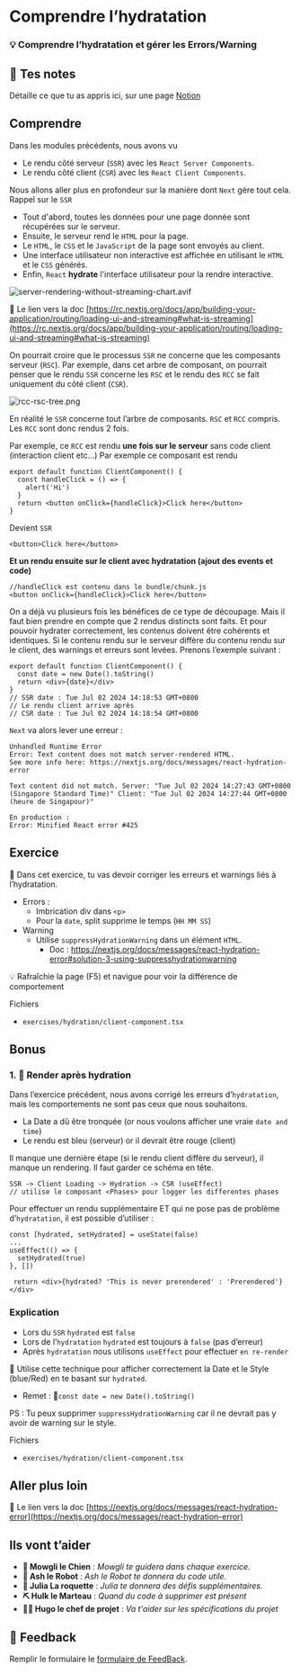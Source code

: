# Comprendre l’hydratation

### 💡 Comprendre l’hydratation et gérer les Errors/Warning

## 📝 Tes notes

Détaille ce que tu as appris ici, sur une page [Notion](https://go.mikecodeur.com/course-notes-template)

## Comprendre

Dans les modules précédents, nous avons vu

- Le rendu côté serveur (`SSR`) avec les `React Server Components`.
- Le rendu côté client (`CSR`) avec les `React Client Components`.

Nous allons aller plus en profondeur sur la manière dont `Next` gère tout cela. Rappel sur le `SSR`

- Tout d'abord, toutes les données pour une page donnée sont récupérées sur le serveur.
- Ensuite, le serveur rend le `HTML` pour la page.
- Le `HTML`, le `CSS` et le `JavaScript` de la page sont envoyés au client.
- Une interface utilisateur non interactive est affichée en utilisant le `HTML` et le `CSS` générés.
- Enfin, `React` **hydrate** l'interface utilisateur pour la rendre interactive.

![server-rendering-without-streaming-chart.avif](/course/server-rendering-without-streaming-chart.avif)

📑 Le lien vers la doc [https://rc.nextjs.org/docs/app/building-your-application/routing/loading-ui-and-streaming#what-is-streaming](https://rc.nextjs.org/docs/app/building-your-application/routing/loading-ui-and-streaming#what-is-streaming)

On pourrait croire que le processus `SSR` ne concerne que les composants serveur (`RSC`). Par exemple, dans cet arbre de composant, on pourrait penser que le rendu `SSR` concerne les `RSC` et le rendu des `RCC` se fait uniquement du côté client (`CSR`).

![rcc-rsc-tree.png](/course/rcc-rsc-tree.png)

En réalité le `SSR` concerne tout l’arbre de composants. `RSC` et `RCC` compris. Les `RCC` sont donc rendus 2 fois.

Par exemple, ce `RCC` est rendu **une fois sur le serveur** sans code client (interaction client etc…) Par exemple ce composant est rendu

```tsx
export default function ClientComponent() {
  const handleClick = () => {
    alert('Hi')
  }
  return <button onClick={handleClick}>Click here</button>
}
```

Devient `SSR`

```tsx
<button>Click here</button>
```

**Et un rendu ensuite sur le client avec hydratation (ajout des events et code)**

```tsx
//handleClick est contenu dans le bundle/chunk.js
<button onClick={handleClick}>Click here</button>
```

On a déjà vu plusieurs fois les bénéfices de ce type de découpage. Mais il faut bien prendre en compte que 2 rendus distincts sont faits. Et pour pouvoir hydrater correctement, les contenus doivent être cohérents et identiques. Si le contenu rendu sur le serveur diffère du contenu rendu sur le client, des warnings et erreurs sont levées. Prenons l’exemple suivant :

```tsx
export default function ClientComponent() {
  const date = new Date().toString()
  return <div>{date}</div>
}
// SSR date : Tue Jul 02 2024 14:18:53 GMT+0800
// Le rendu client arrive après
// CSR date : Tue Jul 02 2024 14:18:54 GMT+0800
```

`Next` va alors lever une erreur :

```tsx
Unhandled Runtime Error
Error: Text content does not match server-rendered HTML.
See more info here: https://nextjs.org/docs/messages/react-hydration-error

Text content did not match. Server: "Tue Jul 02 2024 14:27:43 GMT+0800 (Singapore Standard Time)" Client: "Tue Jul 02 2024 14:27:44 GMT+0800 (heure de Singapour)"

En production :
Error: Minified React error #425
```

## Exercice

**🐶** Dans cet exercice, tu vas devoir corriger les erreurs et warnings liés à l’hydratation.

- Errors :
  - Imbrication div dans `<p>`
  - Pour la `date`, split supprime le temps (`HH MM SS`)
- Warning
  - Utilise `suppressHydrationWarning` dans un élément `HTML`.
    - Doc : https://nextjs.org/docs/messages/react-hydration-error#solution-3-using-suppresshydrationwarning

<aside>
💡 Rafraîchie la page (F5) et navigue pour voir la différence de comportement

</aside>

Fichiers

- `exercises/hydration/client-component.tsx`

## Bonus

### 1. 🚀 Render après hydration

Dans l’exercice précédent, nous avons corrigé les erreurs d’`hydratation`, mais les comportements ne sont pas ceux que nous souhaitons.

- La Date a dû être tronquée (or nous voulons afficher une vraie `date and time`)
- Le rendu est bleu (serveur) or il devrait être rouge (client)

Il manque une dernière étape (si le rendu client diffère du serveur), il manque un rendering. Il faut garder ce schéma en tête.

```tsx
SSR -> Client Loading -> Hydration -> CSR (useEffect)
// utilise le composant <Phases> pour logger les differentes phases
```

Pour effectuer un rendu supplémentaire ET qui ne pose pas de problème d’`hydratation`, il est possible d’utiliser :

```tsx
const [hydrated, setHydrated] = useState(false)
...
useEffect(() => {
  setHydrated(true)
}, [])

 return <div>{hydrated? 'This is never prerendered' : 'Prerendered'}</div>
```

### Explication

- Lors du `SSR` `hydrated` est `false`
- Lors de l’`hydratation` `hydrated` est toujours à `false` (pas d’erreur)
- Après `hydratation` nous utilisons `useEffect` pour effectuer `en re-render`

🐶 Utilise cette technique pour afficher correctement la Date et le Style (blue/Red) en te basant sur `hydrated`.

- Remet : **🤖**`const date = new Date().toString()`

PS : Tu peux supprimer `suppressHydrationWarning` car il ne devrait pas y avoir de warning sur le style.

Fichiers

- `exercises/hydration/client-component.tsx`

## Aller plus loin

📑 Le lien vers la doc [https://nextjs.org/docs/messages/react-hydration-error](https://nextjs.org/docs/messages/react-hydration-error)

## Ils vont t’aider

- **🐶 Mowgli le Chien** : _Mowgli te guidera dans chaque exercice._
- **🤖 Ash le Robot** : _Ash le Robot te donnera du code utile._
- **🚀 Julia La roquette** : _Julia te donnera des défis supplémentaires._
- **⛏️ Hulk le Marteau** : _Quand du code à supprimer est présent_
- **👨‍✈️ Hugo le chef de projet** : _Va t'aider sur les spécifications du projet_

## 🐜 Feedback

Remplir le formulaire le [formulaire de FeedBack](https://go.mikecodeur.com/cours-next-avis?entry.1912869708=Next%20PRO&entry.1430994900=04%20Rendering%20Avancée&entry.533578441=08%20Hydration).
